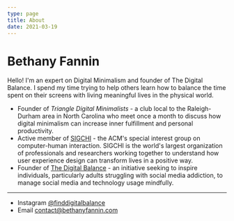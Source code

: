 ```yaml
---
type: page
title: About
date: 2021-03-19
---
```


# Bethany Fannin

Hello! I'm an expert on Digital Minimalism and founder of The Digital Balance. I spend my time trying to help others learn how to balance the time spent on their screens with living meaningful lives in the physical world.  

- Founder of *Triangle Digital Minimalists* - a club local to the Raleigh-Durham area in North Carolina who meet once a month to discuss how digital minimalism can increase inner fulfillment and personal productivity.
- Active member of <a href=https://www.acm.org/special-interest-groups/sigs/sigchi target="_blank">SIGCHI</a> - the ACM's special interest group on computer-human interaction. SIGCHI is the world's largest organization of professionals and researchers working together to understand how user experience design can transform lives in a positive way.
- Founder of <a href="https://www.thedigitalbalance.co" target="_blank">The Digital Balance</a> - an initiative seeking to inspire individuals, particularly adults struggling with social media addiction, to manage social media and technology usage mindfully. 
---

- Instagram [@finddigitalbalance](https://instagram.com/finddigitalbalance)
- Email contact@bethanyfannin.com
